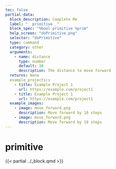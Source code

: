 ```yaml
---
toc: false
partial-data:
  block_description: Complete Me
  label: "_ primitive _"
  block_spec: "%bool primitive %prim"
  help_screen: "doPrimitive.png"
  selector: "doPrimitive"
  type: command
  category: other
  arguments:
    - name: distance
      type: number
      default: 10
      description: The distance to move forward
  returns: None
  example_projects::
    - title: Example Project 1
      url: https://example.com/project1
    - title: Example Project 1
      url: https://example.com/project1
  example_images:
    - image: move_forward.png
      description: Move forward by 10 steps
    - image: move_forward.png
      description: Move forward by 10 steps
---
```


#  primitive {.unnumbered}

{{< partial ../_block.qmd >}}
